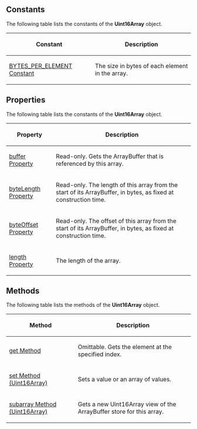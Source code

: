 {{Page_Title}}
{{Flags}}
{{Summary_Section|A typed array of 16-bit unsigned integer values. The contents are initialized to 0. If the requested number of bytes could not be allocated an exception is raised.

}}
{{JS_Syntax|Formats={{JS_Syntax_Format
|Format= uint16Array = new Uint16Array( length );}}{{JS_Syntax_Format
|Format= uint16Array = new Uint16Array( array );}}{{JS_Syntax_Format
|Format= uint16Array = new Uint16Array( buffer , byteOffset , length );}}
|Values={{JS_Syntax_Parameter
|Name=uint16Array
|Required=Required
|Description=The variable name to which the '''Uint16Array''' object is assigned.}}{{JS_Syntax_Parameter
|Name=length
|Required=
|Description=Specifies the length (in bytes) of the array.}}{{JS_Syntax_Parameter
|Name=array
|Required=
|Description=The array (or typed array) that is contained in this array.. The contents are initialized to the contents of the given array or typed array, with each element converted to the Uint16 type.}}{{JS_Syntax_Parameter
|Name=buffer
|Required=
|Description=The ArrayBuffer that the Uint16Array represents.}}{{JS_Syntax_Parameter
|Name=byteOffset
|Required=Optional
|Description=Specifies the offset in bytes from the start of the buffer at which the Uint16Array should begin.}}{{JS_Syntax_Parameter
|Name=length
|Required=
|Description=The length of the array.}}
}}
==Constants==
The following table lists the constants of the '''Uint16Array''' object.

{| class='wikitable'
|-
! Constant
! Description
|-
| [[javascript/Uint16Array/BYTES PER ELEMENT|BYTES_PER_ELEMENT Constant]]
| The size in bytes of each element in the array.
|}
==Properties==
The following table lists the constants of the '''Uint16Array''' object.

{| class='wikitable'
|-
! Property
! Description
|-
| [[javascript/Uint16Array/buffer|buffer Property]]
| Read-only. Gets the ArrayBuffer that is referenced by this array.
|-
| [[javascript/Uint16Array/byteLength|byteLength Property]]
| Read-only. The length of this array from the start of its ArrayBuffer, in bytes, as fixed at construction time.
|-
| [[javascript/Uint16Array/byteOffset|byteOffset Property]]
| Read-only. The offset of this array from the start of its ArrayBuffer, in bytes, as fixed at construction time.
|-
| [[javascript/Uint16Array/length|length Property]]
| The length of the array.
|}
==Methods==
The following table lists the methods of the '''Uint16Array''' object.

{| class='wikitable'
|-
! Method
! Description
|-
| [[javascript/Uint16Array/get|get Method]]
| Omittable. Gets the element at the specified index.
|-
| [[javascript/Uint16Array/set|set Method (Uint16Array)]]
| Sets a value or an array of values.
|-
| [[javascript/Uint16Array/subarray|subarray Method (Uint16Array)]]
| Gets a new Uint16Array view of the ArrayBuffer store for this array.
|}
{{Examples_Section
|Not_required=No
|Examples={{Single_Example
|Language=JavaScript
|Description=The following example shows how to use a Uint16Array object to process the binary data acquired from an XmlHttpRequest:

|Code= var req = new XMLHttpRequest();
     req.open('GET', "http://www.example.com");
     req.responseType = "arraybuffer";
     req.send();
 
     req.onreadystatechange = function () {
         if (req.readyState === 4) {
             var buffer = req.response;
             var dataview = new DataView(buffer);
             var ints = new Uint16Array(buffer.byteLength / 2);
             for (var i = 0; i &lt; ints.length; i++) {
                 ints[i] = dataview.getUint16(i * 2);
             }
         alert(ints[10]);
         }
     }
}}}}
{{Topics | JS Basic}}

{{External_Attribution
|Is_CC-BY-SA=No
|Sources=MSDN
|MDN_link=
|MSDN_link=http://msdn.microsoft.com/en-us/library/ie/br212484(v=vs.94).aspx
|HTML5Rocks_link=
}}

